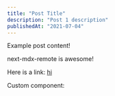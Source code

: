 ```yaml
---
title: "Post Title"
description: "Post 1 description"
publishedAt: "2021-07-04"
---
```


Example post content!

next-mdx-remote is awesome!

Here is a link: [hi](https://google.com)

Custom component: <DarkModeSwitch />